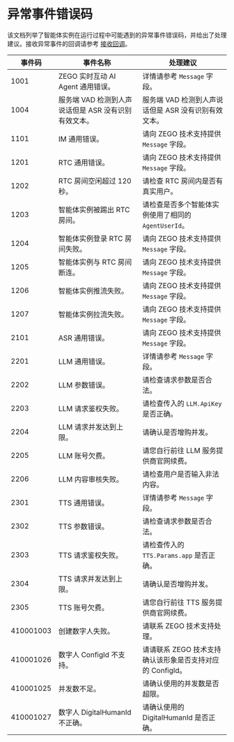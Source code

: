 # 异常事件错误码

该文档列举了智能体实例在运行过程中可能遇到的异常事件错误码，并给出了处理建议。接收异常事件的回调请参考 [接收回调](./receiving-callback.mdx)。

| 事件码 | 事件名称 | 处理建议 |
| --- | --- | --- |
| 1001 | ZEGO 实时互动 AI Agent 通用错误。 | 详情请参考 `Message` 字段。 |
| 1004 | 服务端 VAD 检测到人声说话但是 ASR 没有识别有效文本。 | 服务端 VAD 检测到人声说话但是 ASR 没有识别有效文本。 |
| 1101 | IM 通用错误。 | 请向 ZEGO 技术支持提供 `Message` 字段。 |
| 1201 | RTC 通用错误。 | 请向 ZEGO 技术支持提供 `Message` 字段。 |
| 1202 | RTC 房间空闲超过 120 秒。 | 请检查 RTC 房间内是否有真实用户。 |
| 1203 | 智能体实例被踢出 RTC 房间。 | 请检查是否多个智能体实例使用了相同的 `AgentUserId`。 |
| 1204 | 智能体实例登录 RTC 房间失败。 | 请向 ZEGO 技术支持提供 `Message` 字段。 |
| 1205 | 智能体实例与 RTC 房间断连。 | 请向 ZEGO 技术支持提供 `Message` 字段。 |
| 1206 | 智能体实例推流失败。 | 请向 ZEGO 技术支持提供 `Message` 字段。 |
| 1207 | 智能体实例拉流失败。 | 请向 ZEGO 技术支持提供 `Message` 字段。 |
| 2101 | ASR 通用错误。 | 请向 ZEGO 技术支持提供 `Message` 字段。 |
| 2201 | LLM 通用错误。 | 详情请参考 `Message` 字段。 |
| 2202 | LLM 参数错误。 | 请检查请求参数是否合法。 |
| 2203 | LLM 请求鉴权失败。 | 请检查传入的 `LLM.ApiKey` 是否正确。 |
| 2204 | LLM 请求并发达到上限。 | 请确认是否增购并发。 |
| 2205 | LLM 账号欠费。 | 请您自行前往 LLM 服务提供商官网续费。 |
| 2206 | LLM 内容审核失败。 | 请检查用户是否输入非法内容。 |
| 2301 | TTS 通用错误。 | 详情请参考 `Message` 字段。 |
| 2302 | TTS 参数错误。 | 请检查请求参数是否合法。 |
| 2303 | TTS 请求鉴权失败。 | 请检查传入的 `TTS.Params.app` 是否正确。 |
| 2304 | TTS 请求并发达到上限。 | 请确认是否增购并发。 |
| 2305 | TTS 账号欠费。 | 请您自行前往 TTS 服务提供商官网续费。 |
| 410001003 | 创建数字人失败。 | 请联系 ZEGO 技术支持处理。 |
| 410001026 | 数字人 ConfigId 不支持。 | 请请联系 ZEGO 技术支持确认该形象是否支持对应的 ConfigId。 |
| 410001025 | 并发数不足。 | 请确认使用的并发数是否超限。 |
| 410001027 | 数字人 DigitalHumanId 不正确。 | 请确认使用的 DigitalHumanId 是否正确。 |
